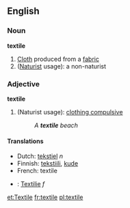 ==English==
===Noun===
'''textile'''

#[[Cloth]] produced from a [[fabric]]
#([[Naturist]] usage): a non-naturist

===Adjective===
'''textile'''
#(Naturist usage): [[clothing compulsive]]
#:''A '''textile''' beach''

====Translations====
*Dutch: [[tekstiel]] ''n'' 
*Finnish: [[tekstiili]], [[kude]]
*French: textile
*{{de}}: [[Textilie]] ''f''

[[et:Textile]]
[[fr:textile]]
[[pl:textile]]